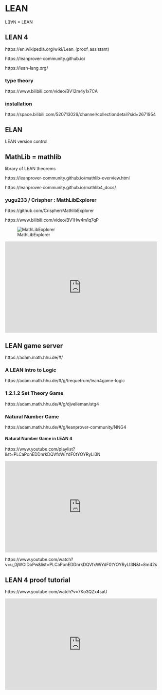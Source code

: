 # LEAN

$\mathrm{L}\exists\forall\mathrm{N}$ = LEAN

## LEAN 4

https://en.wikipedia.org/wiki/Lean_(proof_assistant)

https://leanprover-community.github.io/

https://lean-lang.org/

### type theory

https://www.bilibili.com/video/BV12m4y1x7CA

### installation

https://space.bilibili.com/520713026/channel/collectiondetail?sid=2671954

## ELAN

LEAN version control

## MathLib = mathlib

library of LEAN theorems

https://leanprover-community.github.io/mathlib-overview.html

https://leanprover-community.github.io/mathlib4_docs/

### yugu233 / Crispher : MathLibExplorer

https://github.com/Crispher/MathlibExplorer

https://www.bilibili.com/video/BV1Hw4m1q7qP

::: {show-in="html"}
![MathLibExplorer](https://github.com/Crispher/MathlibExplorer/blob/main/screenshots/default_view.png?raw=true)

<iframe width=500 height=300 frameborder="0" allowfullscreen src="https://player.bilibili.com/player.html?bvid=BV1Hw4m1q7qP&autoplay=0"></iframe>
:::

## LEAN game server

https://adam.math.hhu.de/#/

### A LEAN Intro to Logic

https://adam.math.hhu.de/#/g/trequetrum/lean4game-logic

### 1.2.1.2 Set Theory Game

https://adam.math.hhu.de/#/g/djvelleman/stg4

### Natural Number Game

https://adam.math.hhu.de/#/g/leanprover-community/NNG4

#### Natural Number Game in LEAN 4

https://www.youtube.com/playlist?list=PLCaPonEDDnrkDQVfxWiYdF0tYOYRyLI3N

::: {show-in="html"}
<iframe width=500 height=300 frameborder="0" allowfullscreen src="https://www.youtube.com/embed/u_0jWOlDoPw"></iframe>
:::

https://www.youtube.com/watch?v=u_0jWOlDoPw&list=PLCaPonEDDnrkDQVfxWiYdF0tYOYRyLI3N&t=8m42s

## LEAN 4 proof tutorial

https://www.youtube.com/watch?v=7Ko3QZx4saU

::: {show-in="html"}
<iframe width=500 height=300 frameborder="0" allowfullscreen src="https://www.youtube.com/embed/7Ko3QZx4saU"></iframe>
:::